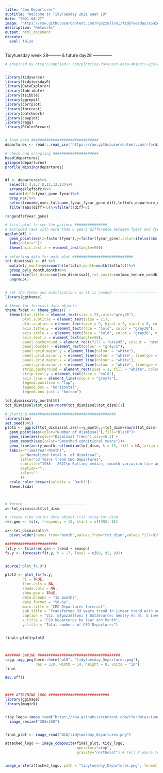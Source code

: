 ```yaml
---
title: "Ceo Departures"
subtitle: "Welcome to TidyTuesday 2021 week 18"
date: "2021-04-27"
image: 'https://raw.githubusercontent.com/Fgazzelloni/TidyTuesday/ab924a20bbe270bab306f4b13df0daaa6e53ffeb/data/2021/w18_ceo_departures/w18_ceo_departures.png'
description: "Networks"
output: html_document
execute: 
  eval: false
---
```


Tidytuesday week 28--------- & future day28 --------------
```r
# inspired by http://applied-r.com/plotting-forecast-data-objects-ggplot/


library(tidyverse)
library(tidytuesdayR)
library(DataExplorer)
library(lubridate)
library(tsibble)
library(ggrepel)
library(corrplot)
library(forecast)
library(patchwork)
library(cowplot)
library(ragg)
library(RColorBrewer)


# load data ###############################
departures <- readr::read_csv('https://raw.githubusercontent.com/rfordatascience/tidytuesday/master/data/2021/2021-04-27/departures.csv')

# check and wrangling #####################
head(departures)
glimpse(departures)
profile_missing(departures)


df <- departures%>%
  select(2,4,6,7,8,11,12,13)%>%
  arrange(leftofc)%>%
  mutate(diff=fyear_gone-fyear)%>%
  drop_na()%>%
  select(coname,exec_fullname,fyear,fyear_gone,diff,leftofc,departure_code,ceo_dismissal,max_tenure_ceodb)%>%
  filter(abs(diff)<6)%>%filter(!diff<0)

range(df$fyear_gone)

# first plot to see the pattern ###############
# excluded raws with more than 6 years difference between fyear and fyear_gone
ggplot(df) + 
  geom_point(aes(x=factor(fyear),y=factor(fyear_gone),color=ifelse(abs(diff)<6 ,"in bound","out of bound")) )+
  labs(color="")+
  theme(axis.text.x = element_text(angle=90))
  
# selecting data for main plot ############################
tot_dismissal <- df %>%
  mutate(y_month=yearmonth(leftofc),month=month(leftofc))%>%
  group_by(y_month,month)%>%
  summarize(tot_dism=sum(ceo_dismissal),tot_posit=sum(max_tenure_ceodb))%>%
  ungroup()


# set the theme and modifications as it is needed --------------------
library(ggthemes)

# theme for forecast data objects
theme.fxdat <- theme_gdocs() +
  theme(plot.title = element_text(size = 25,color="grey45"),
        plot.subtitle = element_text(size = 11),
        plot.caption = element_text(size = 9, hjust = 0, vjust = 0, colour = "grey50"),
        axis.title.y = element_text(face = "bold", color = "gray30"),
        axis.title.x = element_text(face = "bold", color = "gray30", vjust = -1),
        axis.text.x = element_text(angle=90),
        panel.background = element_rect(fill = "grey95", colour = "grey75"),
        panel.border = element_rect(colour = "grey75"),
        panel.grid.major.y = element_line(colour = "white"),
        panel.grid.minor.y = element_line(colour = "white", linetype = "dotted"),
        panel.grid.major.x = element_line(colour = "white"),
        panel.grid.minor.x = element_line(colour = "white", linetype = "dotted"),
        strip.background = element_rect(size = 1, fill = "white", colour = "grey75"),
        strip.text.y = element_text(face = "bold"),
        axis.line = element_line(colour = "grey75"),
        legend.position = "top",
        legend.box = "horizontal",
        legend.box.just = "bottom")

tot_dismissal$y_month[80]
tot_dismissal$tot_dism+rnorm(tot_dismissal$tot_dism)[1]

# plotting ########################################
library(zoo)
set.seed(345)
plot1 <- ggplot(tot_dismissal,aes(x=y_month,y=tot_dism+rnorm(tot_dism))) + 
  geom_point(aes(color="Number of dismissal"),fill="black")+
  geom_line(aes(color="Dismissal Trend"),size=0.2) +
  geom_smooth(aes(color="Smoothed conditional means"))+
  geom_line(aes(y_month,rollmedian(tot_dism, k = 15, fill = NA, align = "center"),color="Rolling median"),size=0.8)+
  labs(x="Time(Year-Month)",
       y="Normalized total n. of dismissal",
       title="33 Years trend CEO Departures",
       subtitle="1988 - 2021\n Rolling median, smooth variation line and trend",
       caption="",
       color=""
       )+
  scale_color_brewer(palette = "Dark2")+
  theme.fxdat 



# future ----------------------------
x<-tot_dismissal$tot_dism

# create time series data object (ts) using tot_dism
res.gen <- ts(x, frequency = 12, start = c(1992, 6))

xx<-tot_dismissal%>%
  pivot_wider(names_from="month",values_from="tot_dism",values_fill=0)%>%select(-tot_posit,-y_month)

########################
fit.y <- tslm(res.gen ~ trend + season)
fx.y <- forecast(fit.y, h = 17, level = c(80, 95, 99))


source("plot_fx.R")

plot2 <- plot_fx(fx.y,
        PI = TRUE,
        line.cols = NA,
        shade.cols = NA,
        show.gap = TRUE,
        date.breaks = "15 months",
        date.format = "%b-%y",
        main.title = "CEO Departures forecast",
        sub.title = "Transformed 33 years trend in Linear trend with seasonal dummy variables",
        caption = "Viz. @fgazzelloni | DataSource: Gentry et al. & investors.com | TidyTuesday week18",
        x.title = "CEO Departures by Year and Month",
        y.title = "Total numbers of CEO Departures")


final<-plot1+plot2



####### SAVING ######################################
ragg::agg_png(here::here("w18", "tidytuesday_Departures.png"),
              res = 320, width = 14, height = 8, units = "in")
final

dev.off()



#### ATTACHING LOGO ############################ 
library(ggimage)
library(magick)


tidy_logo<-image_read("https://raw.githubusercontent.com/rfordatascience/tidytuesday/master/static/plot_logo.png") %>%
  image_resize("300x300")


final_plot <- image_read("W18/tidytuesday_Departures.png")

attached_logo <- image_composite(final_plot, tidy_logo,
                                 operator="atop",
                                 gravity="northeast") # tell R where to put the logo


image_write(attached_logo, path = "tidytuesday_Departures.png", format = "png") # save final plot

```

